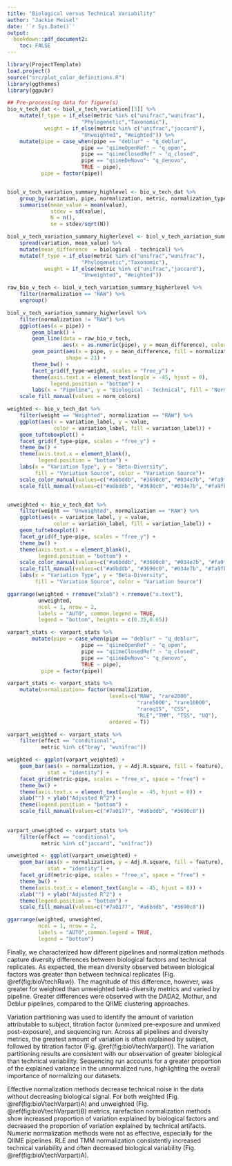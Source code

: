 ```yaml
---
title: "Biological versus Technical Variability"
author: "Jackie Meisel"
date: '`r Sys.Date()`'
output:
  bookdown::pdf_document2:
    toc: FALSE
---
```


```r
library(ProjectTemplate)
load.project()
source("src/plot_color_definitions.R")
library(ggthemes)
library(ggpubr)
```



```r
## Pre-processing data for figure(s)
bio_v_tech_dat <- biol_v_tech_variation[[3]] %>%
    mutate(f_type = if_else(metric %in% c("unifrac","wunifrac"),
                        "Phylogenetic","Taxonomic"),
            weight = if_else(metric %in% c("unifrac","jaccard"),
                        "Unweighted", "Weighted")) %>%
    mutate(pipe = case_when(pipe == "deblur" ~ "q_deblur",
                        pipe == "qiimeOpenRef" ~ "q_open",
                        pipe == "qiimeClosedRef" ~ "q_closed",
                        pipe == "qiimeDeNovo"~ "q_denovo",
                        TRUE ~ pipe),
           pipe = factor(pipe))


biol_v_tech_variation_summary_highlevel <- bio_v_tech_dat %>%
    group_by(variation, pipe, normalization, metric, normalization_type) %>%
    summarise(mean_value = mean(value),
              stdev = sd(value),
              N = n(),
              se = stdev/sqrt(N))

biol_v_tech_variation_summary_higherlevel <- biol_v_tech_variation_summary_highlevel[, 1:6] %>%
    spread(variation, mean_value) %>%
    mutate(mean_difference  = biological - technical) %>%
    mutate(f_type = if_else(metric %in% c("unifrac","wunifrac"),
                        "Phylogenetic","Taxonomic"),
            weight = if_else(metric %in% c("unifrac","jaccard"),
                        "Unweighted", "Weighted"))

```


```r

raw_bio_v_tech <- biol_v_tech_variation_summary_higherlevel %>%
    filter(normalization == "RAW") %>%
    ungroup()

biol_v_tech_variation_summary_higherlevel %>%
    filter(normalization != "RAW") %>%
    ggplot(aes(x = pipe)) +
        geom_blank() +
        geom_line(data = raw_bio_v_tech,
                  aes(x = as.numeric(pipe), y = mean_difference), color = "grey60") +
        geom_point(aes(x = pipe, y = mean_difference, fill = normalization),
                   shape = 21) +
        theme_bw() +
        facet_grid(f_type~weight, scales = "free_y") +
        theme(axis.text.x = element_text(angle = -45, hjust = 0),
              legend.position = "bottom") +
        labs(x = "Pipeline", y = "Biological - Technical", fill = "Normalization") +
    scale_fill_manual(values = norm_colors)

```


```r

weighted <- bio_v_tech_dat %>%
    filter(weight == "Weighted", normalization == "RAW") %>%
    ggplot(aes(x = variation_label, y = value,
               color = variation_label, fill = variation_label)) +
    geom_tufteboxplot() +
    facet_grid(f_type~pipe, scales = "free_y") +
    theme_bw() +
    theme(axis.text.x = element_blank(),
          legend.position = "bottom") +
    labs(x = "Variation Type", y = "Beta-Diversity",
         fill = "Variation Source", color = "Variation Source")+
    scale_color_manual(values=c("#a6bddb", "#3690c0", "#034e7b", "#fa9fb5", "#ae017e", "#7a0177"))+
    scale_fill_manual(values=c("#a6bddb", "#3690c0", "#034e7b", "#fa9fb5", "#ae017e", "#7a0177"))


unweighted <- bio_v_tech_dat %>%
    filter(weight == "Unweighted", normalization == "RAW") %>%
    ggplot(aes(x = variation_label, y = value,
               color = variation_label, fill = variation_label)) +
    geom_tufteboxplot() +
    facet_grid(f_type~pipe, scales = "free_y") +
    theme_bw() +
    theme(axis.text.x = element_blank(),
          legend.position = "bottom") +
    scale_color_manual(values=c("#a6bddb", "#3690c0", "#034e7b", "#fa9fb5", "#ae017e", "#7a0177"))+
    scale_fill_manual(values=c("#a6bddb", "#3690c0", "#034e7b", "#fa9fb5", "#ae017e", "#7a0177"))+
    labs(x = "Variation Type", y = "Beta-Diversity",
         fill = "Variation Source", color = "Variation Source")

ggarrange(weighted + rremove("xlab") + rremove("x.text"),
          unweighted,
          ncol = 1, nrow = 2,
          labels = "AUTO", common.legend = TRUE,
          legend = "bottom", heights = c(0.35,0.65))
```

```r
varpart_stats <- varpart_stats %>%
        mutate(pipe = case_when(pipe == "deblur" ~ "q_deblur",
                        pipe == "qiimeOpenRef" ~ "q_open",
                        pipe == "qiimeClosedRef" ~ "q_closed",
                        pipe == "qiimeDeNovo"~ "q_denovo",
                        TRUE ~ pipe),
           pipe = factor(pipe))

varpart_stats <- varpart_stats %>%
    mutate(normalization= factor(normalization, 
                                 levels=c("RAW", "rare2000",
                                          "rare5000", "rare10000",
                                          "rareq15", "CSS",
                                          "RLE","TMM", "TSS", "UQ"),
                                 ordered = T))

varpart_weighted <- varpart_stats %>%
    filter(effect == "conditional",
           metric %in% c("bray", "wunifrac"))

weighted <- ggplot(varpart_weighted) +
    geom_bar(aes(x = normalization, y = Adj.R.square, fill = feature),
             stat = "identity") +
    facet_grid(metric~pipe, scales = "free_x", space = "free") +
    theme_bw() +
    theme(axis.text.x = element_text(angle = -45, hjust = 0)) +
    xlab("") + ylab("Adjusted R^2") +
    theme(legend.position = "bottom") + 
    scale_fill_manual(values=c("#7a0177", "#a6bddb", "#3690c0"))
    
    
varpart_unweighted <- varpart_stats %>%
    filter(effect == "conditional",
           metric %in% c("jaccard", "unifrac"))

unweighted <- ggplot(varpart_unweighted) +
    geom_bar(aes(x = normalization, y = Adj.R.square, fill = feature),
             stat = "identity") +
    facet_grid(metric~pipe, scales = "free_x", space = "free") +
    theme_bw() +
    theme(axis.text.x = element_text(angle = -45, hjust = 0)) +
    xlab("") + ylab("Adjusted R^2") +
    theme(legend.position = "bottom") + 
    scale_fill_manual(values=c("#7a0177", "#a6bddb", "#3690c0"))

ggarrange(weighted, unweighted,
          ncol = 1, nrow = 2,
          labels = "AUTO",common.legend = TRUE,
          legend = "bottom")
```


Finally, we characterized how different pipelines and normalization methods capture diversity differences between biological factors and technical replicates.
As expected, the mean diversity observed between biological factors was greater than between technical replicates (Fig. \@ref(fig:bioVtechRaw)).
The magnitude of this difference, however, was greater for weighted than unweighted beta-diversity metrics and varied by pipeline.
Greater differences were observed with the DADA2, Mothur, and Deblur pipelines, compared to the QIIME clustering approaches.


Variation partitioning was used to identify the amount of variation attributable to subject, titration factor (unmixed pre-exposure and unmixed post-exposure), and sequencing run.
Across all pipelines and diversity metrics, the greatest amount of variation is often explained by subject, followed by titration factor (Fig. \@ref(fig:bioVtechVarpart)).
The variation partitioning results are consistent with our observation of greater biological than technical variability. Sequencing run accounts for a greater proportion of the explained variance in the unnormalized runs, highlighting the overall importance of normalizing our datasets.


Effective normalization methods decrease technical noise in the data without decreasing biological signal.
For both weighted (Fig. \@ref(fig:bioVtechVarpart)A) and unweighted (Fig. \@ref(fig:bioVtechVarpart)B) metrics, rarefaction normalization methods show increased proportion of variation explained by biological factors and decreased the proportion of variation explained by technical artifacts.
Numeric normalization methods were not as effective, especially for the QIIME pipelines. RLE and TMM normalization consistently increased technical variability and often decreased biological variability (Fig. \@ref(fig:bioVtechVarpart)A).
